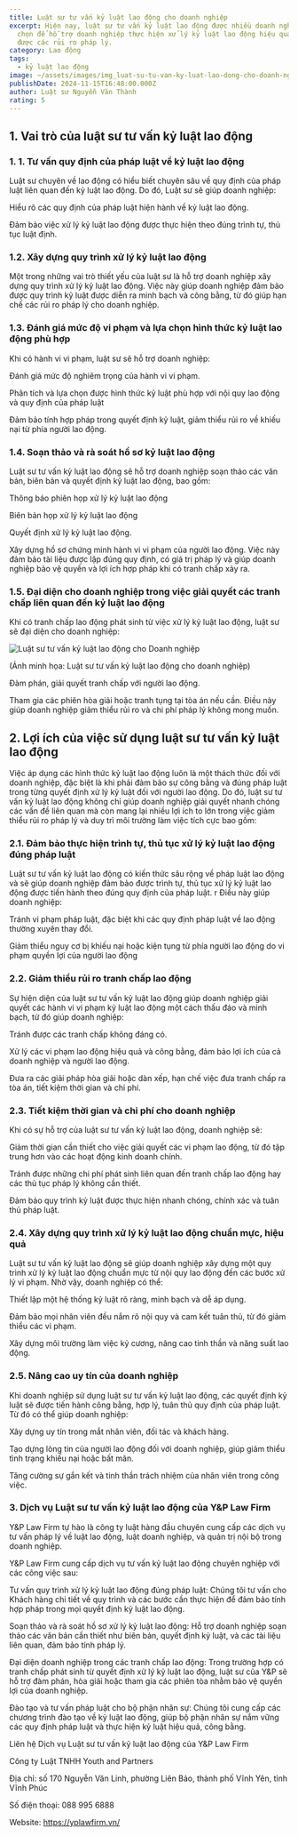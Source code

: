 ```yaml
---
title: Luật sư tư vấn kỷ luật lao động cho doanh nghiệp
excerpt: Hiện nay, luật sư tư vấn kỷ luật lao động được nhiều doanh nghiệp lựa
  chọn để hỗ trợ doanh nghiệp thực hiện xử lý kỷ luật lao động hiệu quả và tránh
  được các rủi ro pháp lý.
category: Lao động
tags:
  - kỷ luật lao động
image: ~/assets/images/img_luat-su-tu-van-ky-luat-lao-dong-cho-doanh-nghiep.jpg
publishDate: 2024-11-15T16:48:00.000Z
author: Luật sư Nguyễn Văn Thành
rating: 5
---
```

## 1. Vai trò của luật sư tư vấn kỷ luật lao động

### 1. 1. Tư vấn quy định của pháp luật về kỷ luật lao động

Luật sư chuyên về lao động có hiểu biết chuyên sâu về quy định của pháp luật liên quan đến kỷ luật lao động. Do đó, Luật sư sẽ giúp doanh nghiệp:

Hiểu rõ các quy định của pháp luật hiện hành về kỷ luật lao động.

Đảm bảo việc xử lý kỷ luật lao động được thực hiện theo đúng trình tự, thủ tục luật định.

### 1.2. Xây dựng quy trình xử lý kỷ luật lao động

Một trong những vai trò thiết yếu của luật sư là hỗ trợ doanh nghiệp xây dựng quy trình xử lý kỷ luật lao động. Việc này giúp doanh nghiệp đảm bảo được quy trình kỷ luật được diễn ra minh bạch và công bằng, từ đó giúp hạn chế các rủi ro pháp lý cho doanh nghiệp.

### 1.3. Đánh giá mức độ vi phạm và lựa chọn hình thức kỷ luật lao động phù hợp

Khi có hành vi vi phạm, luật sư sẽ hỗ trợ doanh nghiệp:

Đánh giá mức độ nghiêm trọng của hành vi vi phạm.

Phân tích và lựa chọn được hình thức kỷ luật phù hợp với nội quy lao động và quy định của pháp luật

Đảm bảo tính hợp pháp  trong quyết định kỷ luật, giảm thiểu rủi ro về khiếu nại từ phía người lao động.

### 1.4. Soạn thảo và rà soát hồ sơ kỷ luật lao động

Luật sư tư vấn kỷ luật lao động sẽ hỗ trợ doanh nghiệp soạn thảo các văn bản, biên bản và quyết định kỷ luật lao động, bao gồm:

Thông báo phiên họp xử  lý kỷ luật lao động

Biên bản họp xử lý kỷ luật lao động

Quyết định xử lý kỷ luật lao động.

Xây dựng hồ sơ chứng minh hành vi vi phạm của người lao động. Việc này đảm bảo tài liệu được lập đúng quy định, có giá trị pháp lý và giúp doanh nghiệp bảo vệ quyền và lợi ích hợp pháp khi có tranh chấp xảy ra. 

### 1.5. Đại diện cho doanh nghiệp trong việc giải quyết các tranh chấp liên quan đến kỷ luật lao động

Khi có tranh chấp lao động phát sinh từ việc xử lý kỷ luật lao động, luật sư sẽ đại diện cho doanh nghiệp:

![Luật sư tư vấn kỷ luật lao động cho Doanh nghiệp](~/assets/images/luat-su-tu-van-ky-luat-lao-dong-cho-doanh-nghiep.jpg "Luật sư tư vấn kỷ luật lao động cho Doanh nghiệp")

(Ảnh minh họa: Luật sư tư vấn kỷ luật lao động cho doanh nghiệp)

Đàm phán, giải quyết tranh chấp với người lao động.

Tham gia các phiên hòa giải hoặc tranh tụng tại tòa án nếu cần. Điều này giúp doanh nghiệp giảm thiểu rủi ro và chi phí pháp lý không mong muốn.

## 2. Lợi ích của việc sử dụng luật sư tư vấn kỷ luật lao động

Việc áp dụng các hình thức kỷ luật lao động luôn là một thách thức đối với doanh nghiệp, đặc biệt là khi phải đảm bảo sự công bằng và đúng pháp luật trong từng quyết định xử lý kỷ luật đối với người lao động. Do đó, luật sư tư vấn kỷ luật lao động không chỉ giúp doanh nghiệp giải quyết nhanh chóng các vấn đề liên quan mà còn mang lại nhiều lợi ích to lớn trong việc giảm thiểu rủi ro pháp lý và duy trì môi trường làm việc tích cực bao gồm: 

### 2.1. Đảm bảo thực hiện trình tự, thủ tục xử lý kỷ luật lao động đúng pháp luật

Luật sư tư vấn kỷ luật lao động có kiến thức sâu rộng về pháp luật lao động và sẽ giúp doanh nghiệp đảm bảo được trình tự, thủ tục xử lý kỷ luật lao động được tiến hành theo đúng quy định của pháp luật. r Điều này giúp doanh nghiệp:

Tránh vi phạm pháp luật, đặc biệt khi các quy định pháp luật về lao động thường xuyên thay đổi.

Giảm thiểu nguy cơ bị khiếu nại hoặc kiện tụng từ phía người lao động do vi phạm quyền lợi của người lao động

### 2.2. Giảm thiểu rủi ro tranh chấp lao động

Sự hiện diện của luật sư tư vấn kỷ luật lao động giúp doanh nghiệp giải quyết các hành vi vi phạm kỷ luật lao động một cách thấu đáo và minh bạch, từ đó giúp doanh nghiệp:

Tránh được các tranh chấp không đáng có.

Xử lý các vi phạm lao động hiệu quả và công bằng, đảm bảo lợi ích của cả doanh nghiệp và người lao động.

Đưa ra các giải pháp hòa giải hoặc dàn xếp, hạn chế việc đưa tranh chấp ra tòa án, tiết kiệm thời gian và chi phí.

### 2.3. Tiết kiệm thời gian và chi phí cho doanh nghiệp

Khi có sự hỗ trợ của luật sư tư vấn kỷ luật lao động, doanh nghiệp sẽ:

Giảm thời gian cần thiết cho việc giải quyết các vi phạm lao động, từ đó tập trung hơn vào các hoạt động kinh doanh chính.

Tránh được những chi phí phát sinh liên quan đến tranh chấp lao động hay các thủ tục pháp lý không cần thiết.

Đảm bảo quy trình kỷ luật được thực hiện nhanh chóng, chính xác và tuân thủ pháp luật.

### 2.4. Xây dựng quy trình xử lý kỷ luật lao động chuẩn mực, hiệu quả

Luật sư tư vấn kỷ luật lao động sẽ giúp doanh nghiệp xây dựng một quy trình xử lý kỷ luật lao động chuẩn mực từ nội quy lao động đến các bước xử lý vi phạm. Nhờ vậy, doanh nghiệp có thể:

Thiết lập một hệ thống kỷ luật rõ ràng, minh bạch và dễ áp dụng.

Đảm bảo mọi nhân viên đều nắm rõ nội quy và cam kết tuân thủ, từ đó giảm thiểu các vi phạm.

Xây dựng môi trường làm việc kỷ cương, nâng cao tinh thần và năng suất lao động.

### 2.5. Nâng cao uy tín của doanh nghiệp

Khi doanh nghiệp sử dụng luật sư tư vấn kỷ luật lao động, các quyết định kỷ luật sẽ được tiến hành công bằng, hợp lý, tuân thủ quy định của pháp luật. Từ đó có thể giúp doanh nghiệp:

Xây dựng uy tín  trong mắt nhân viên, đối tác và khách hàng.

Tạo dựng lòng tin của người lao động đối với doanh nghiệp, giúp giảm thiểu tình trạng khiếu nại hoặc bất mãn.

Tăng cường sự gắn kết và tinh thần trách nhiệm của nhân viên trong công việc.

### 3. Dịch vụ Luật sư tư vấn kỷ luật lao động của Y&P Law Firm

Y&P Law Firm tự hào là công ty luật hàng đầu chuyên cung cấp các dịch vụ tư vấn pháp lý về luật lao động, luật doanh nghiệp, và quản trị nội bộ trong doanh nghiệp. 

Y&P Law Firm cung cấp dịch vụ tư vấn kỷ luật lao động chuyên nghiệp với các công việc sau:

Tư vấn quy trình xử lý kỷ luật lao động đúng pháp luật: Chúng tôi tư vấn cho Khách hàng chi tiết về quy trình và các bước cần thực hiện để đảm bảo tính hợp pháp trong mọi quyết định kỷ luật lao động.

Soạn thảo và rà soát hồ sơ xử lý kỷ luật lao động: Hỗ trợ doanh nghiệp soạn thảo các văn bản cần thiết như biên bản, quyết định kỷ luật, và các tài liệu liên quan, đảm bảo tính pháp lý.

Đại diện doanh nghiệp trong các tranh chấp lao động: Trong trường hợp có tranh chấp phát sinh từ quyết định xử lý kỷ luật lao động, luật sư của Y&P sẽ hỗ trợ đàm phán, hòa giải hoặc tham gia các phiên tòa nhằm bảo vệ quyền lợi của doanh nghiệp.

Đào tạo và tư vấn pháp luật cho bộ phận nhân sự: Chúng tôi cung cấp các chương trình đào tạo về kỷ luật lao động, giúp bộ phận nhân sự nắm vững các quy định pháp luật và thực hiện kỷ luật hiệu quả, công bằng.

Liên hệ Dịch vụ Luật sư tư vấn kỷ luật lao động của Y&P Law Firm

Công ty Luật TNHH Youth and Partners

Địa chỉ: số 170 Nguyễn Văn Linh, phường Liên Bảo, thành phố Vĩnh Yên, tỉnh Vĩnh Phúc

Số điện thoại: 088 995 6888

Website: https://yplawfirm.vn/
